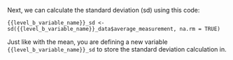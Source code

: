 Next, we can calculate the standard deviation (sd) using this code:

```
{{level_b_variable_name}}_sd <- sd({{level_b_variable_name}}_data$average_measurement, na.rm = TRUE)
```

Just like with the mean, you are defining a new variable `{{level_b_variable_name}}_sd` to store the standard deviation calculation in.

